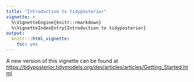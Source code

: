 ```yaml
---
title: "Introduction to tidyposterior"
vignette: >
  %\VignetteEngine{knitr::rmarkdown}
  %\VignetteIndexEntry{Introduction to tidyposterior}
output:
  knitr:::html_vignette:
    toc: yes
---
```


A new version of this vignette can be found at <https://tidyposterior.tidymodels.org/dev/articles/articles/Getting_Started.html>

